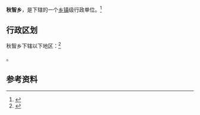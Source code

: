 {{中国乡级行政区|63/27/26/201/000}}

'''秋智乡'''，是{{PRC admin/fullname|63/27/26/201/000|3}}下辖的一个[[乡镇|乡镇]]级行政单位。<ref>{{PRC admin/ref sgc|{{PRC admin/parent|63/27/26/201/000}}}}</ref>

== 行政区划 ==

秋智乡下辖以下地区：<ref>{{PRC admin/ref sgc|63/27/26/201/000}}</ref>

{{PRC admin/children|63/27/26/201/000}}。

== 参考资料 ==

{{reflist}}

{{行政区划小作品}}
{{PRC admin/navcat|63/27/26/201/000}}